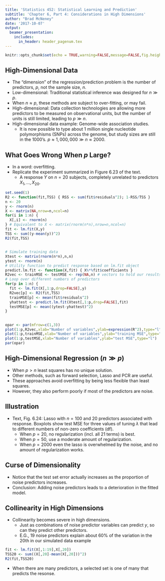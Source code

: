 ```yaml
---
title: 'Statistics 452: Statistical Learning and Prediction'
subtitle: 'Chapter 6, Part 4: Considerations in High Dimensions'
author: "Brad McNeney"
date: '2017-10-07'
output: 
  beamer_presentation:
    includes:
      in_header: header_pagenum.tex
---
```


```r
knitr::opts_chunk$set(echo = TRUE,warning=FALSE,message=FALSE,fig.height=3.5,fig.width=5)
```

## High-Dimensional Data

* The "dimension" of the regression/prediction problem is the 
number of predictors, $p$, not the sample size, $n$.
* Low-dimensional: Traditional statistical inference was designed for 
$n \gg p$.
* When $n \approx p$, these methods are subject to over-fitting,
or may fail.
* High-dimensional: Data collection technologies are allowing more
predictors to be measured on observational units, but the number
of units is still limited, leading to $p \gg n$.
* High-dimensional data example: Genome-wide association studies.
    + It is now possible to type about 1 million single nucleotide
    polymorphisms (SNPs) across the genome, but study sizes are still
    in the 1000's. $p \approx 1,000,000 \gg n \approx 2000$.
    

## What Goes Wrong When $p$ Large?

* In a word: overfitting. 
* Replicate the experiment summarized in Figure 6.23 of the text.
    + A response $Y$ on $n=20$ subjects, completely unrelated to predictors
    $X_1,\ldots,X_{20}$.

\scriptsize

```r
set.seed(1)
R2 <- function(fit,TSS) { RSS <- sum(fit$residuals^2); 1-RSS/TSS }
n <- 20
y <- rnorm(n)
X <- matrix(NA,nrow=n,ncol=n)
for(i in 1:n) {
  X[,i] <- rnorm(n)
} # Equivalent to X <- matrix(rnorm(n*n),nrow=n,ncol=n)
fit <- lm.fit(X,y)
TSS <- sum((y-mean(y))^2)
R2(fit,TSS)
```

##

\scriptsize

```r
# Simulate training data
Xtest <- matrix(rnorm(n*n),n,n) 
ytest <- rnorm(n)
# Utility function to predict response based on lm.fit object
predict.lm.fit <- function(X,fit) { X%*%fit$coefficients }
R2vec <- trainMSE <- testMSE <- rep(NA,n) # vectors to hold our results
# Loop over different numbers of predictors
for(p in 1:n) {
  fit <- lm.fit(X[,1:p,drop=FALSE],y)
  R2vec[p] <- R2(fit,TSS) 
  trainMSE[p] <- mean(fit$residuals^2)
  yhattest <- predict.lm.fit(Xtest[,1:p,drop=FALSE],fit)
  testMSE[p] <- mean((ytest-yhattest)^2)
}
```

##

\scriptsize
 
```r
opar <- par(mfrow=c(1,3))
plot(1:p,R2vec,xlab="Number of variables",ylab=expression(R^2),type="l")
plot(1:p,trainMSE,xlab="Number of variables",ylab="training MSE",type="l")
plot(1:p,testMSE,xlab="Number of variables",ylab="test MSE",type="l")
par(opar)
```


##  High-Dimensional Regression ($n \gg p$)

* When $p>n$ least squares has no unique solution.
* Other methods, such as forward selection, Lasso and PCR are useful.
* These approaches avoid overfitting by being less flexible than 
least squares.
* However, they also perform poorly if most of the predictors are
noise.

## Illustration

\begin{center}
\includegraphics[height=1.8in]{Fig6_24.pdf}
\end{center}

\vspace*{-.1in}

\small

* Text, Fig. 6.24:
Lasso with $n=100$ and 20 predictors associated with response. 
Boxplots show test MSE for three values of tuning
$\lambda$ that lead to different numbers of non-zero coefficients (df).
    + When $p=20$, no regularization (incl. all 21 terms) is best.
    + When $p=50$, use a moderate amount of regularization.
    + When $p=2000$ even the lasso is overwhelmed by the noise, and 
    no amount of regularization works.
    
## Curse of Dimensionality

* Notice that the test set error actually increases as the 
proportion of noise predictors increases.
* Conclusion:
Adding noise predictors leads to a deterioration in the fitted model.

## Collinearity in High Dimensions

* Collinearity becomes severe in high dimensions.
    + Just as combinations of noise predictor variables can predict $y$, 
    so can they predict other predictors.
    + E.G., 19 noise predictors explain about 60% 
    of the variation in the 20th in our simulated data example

\scriptsize

```r
fit <- lm.fit(X[,1:19],X[,20])
TSS20 <- sum((X[,20]-mean(X[,20]))^2)
R2(fit,TSS20)
```

\normalsize

* When there are many predictors, a selected set is one of many
that predicts the resonse.
